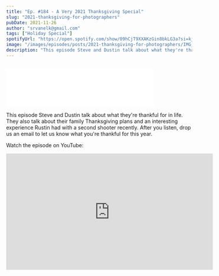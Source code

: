 ```yaml
---
title: "Ep. #184 - A Very 2021 Thanksgiving Special"
slug: "2021-thanksgiving-for-photographers"
pubDate: 2021-11-26
author: "srvanelk@gmail.com"
tags: ["Holiday Special"]
spotifyUrl: "https://open.spotify.com/show/09hCjT9XXAKzGin8bkLG3a?si=kjRZvQ1JTb6Ov3HVzSSlWA"
image: "/images/episodes/posts/2021-thanksgiving-for-photographers/IMG_5056.webp"
description: "This episode Steve and Dustin talk about what they're thankful for in life. They also talk about their family Thanksgiving plans and an interesting experience Rustin had with a second shooter recently. After you listen, drop us an email to let us know what you're thankful for this year."
---
```


<figure>
  <img src="/images/episodes/posts/2021-thanksgiving-for-photographers/IMG_5056.webp" alt="" />
</figure>
<iframe class="embedly-embed" src="//cdn.embedly.com/widgets/media.html?src=https%3A%2F%2Fanchor.fm%2Fweddingphotohangover%2Fembed%2Fepisodes%2FEp--184---A-Very-2021-Thanksgiving-Special-e1ar4u7&display_name=Anchor+FM+Inc.&url=https%3A%2F%2Fanchor.fm%2Fweddingphotohangover%2Fepisodes%2FEp--184---A-Very-2021-Thanksgiving-Special-e1ar4u7&image=https%3A%2F%2Fd3t3ozftmdmh3i.cloudfront.net%2Fproduction%2Fpodcast_uploaded_episode400%2F805714%2F805714-1637904570018-7ef94c70c8edb.jpg&key=61d05c9d54e8455ea7a9677c366be814&type=text%2Fhtml&schema=anchor" width="400" height="102" scrolling="no" title="Anchor FM Inc. embed" frameborder="0" allow="autoplay; fullscreen" allowfullscreen="true"></iframe>

This episode Steve and Dustin talk about what they're thankful for in life. They also talk about their family Thanksgiving plans and an interesting experience Rustin had with a second shooter recently. After you listen, drop us an email to let us know what you're thankful for this year.

Watch the episode on YouTube:
<iframe width="560" height="315" src="https://www.youtube.com/embed/qvBBFE-a60k" frameborder="0" allow="autoplay; encrypted-media" allowfullscreen></iframe>
